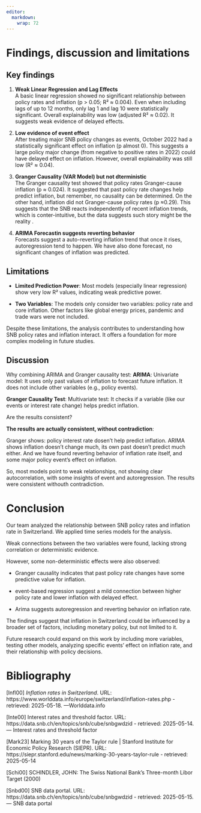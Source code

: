 ```yaml
---
editor: 
  markdown: 
    wrap: 72
---
```


# Findings, discussion and limitations

## Key findings


1.  **Weak Linear Regression and Lag Effects**\
    A basic linear regression showed no significant relationship between
    policy rates and inflation (p \> 0.05; R² ≈ 0.004). Even when
    including lags of up to 12 months, only lag 1 and lag 10 were
    statistically significant. Overall explainability was low (adjusted
    R² ≈ 0.02). It suggests weak evidence of delayed effects.

2.  **Low evidence of event effect**\
    After treating major SNB policy changes as events, October 2022 had
    a statistically significant effect on inflation (p almost 0). This
    suggests a large policy major change (from negative to positive
    rates in 2022) could have delayed effect on inflation. However,
    overall explainability was still low (R² ≈ 0.04).

3.  **Granger Causality (VAR Model) but not dterministic** \
    The Granger causality test showed that policy rates Granger-cause
    inflation (p ≈ 0.024). It suggested that past policy rate changes
    help predict inflation, but remember, no causality can be
    determined. On the other hand, inflation did not Granger-cause
    policy rates (p ≈0.29). This suggests that the SNB reacts
    independently of recent inflation trends, which is conter-intuitive,
    but the data suggests such story might be the reality .

4.  **ARIMA Forecastin suggests reverting behavior** \
    Forecasts suggest a auto-reverting inflation trend that once it
    rises, autoregression tend to happen. We have also done forecast, no
    significant changes of inflation was predicted.

## Limitations

-   **Limited Prediction Power**: Most models (especially linear
    regression) show very low R² values, indicating weak predictive
    power.

-   **Two Variables**: The models only consider two variables: policy
    rate and core inflation. Other factors like global energy prices,
    pandemic and trade wars were not included.

Despite these limitations, the analysis contributes to understanding how
SNB policy rates and inflation interact. It offers a foundation for more
complex modeling in future studies.

## Discussion

Why combining ARIMA and Granger causality test: **ARIMA**: Univariate
model: It uses only past values of inflation to forecast future
inflation. It does not include other variables (e.g., policy events).

**Granger Causality Test**: Multivariate test: It checks if a variable
(like our events or interest rate change) helps predict inflation.

Are the results consistent?

**The results are actually consistent, without contradiction**:

Granger shows: policy interest rate dosen’t help predict inflation.
ARIMA shows inflation doesn’t change much, its own past doesn't predict
much either. And we have found reverting behavior of inflation rate
itself, and some major policy event's effect on inflation.

So, most models point to weak relationships, not showing clear
autocorrelation, with some insights of event and autoregression. The
results were consistent withouth contradiction.

# Conclusion

Our team analyzed the relationship between SNB policy rates and
inflation rate in Switzerland. We applied time series models for the
analysis.

Weak connections between the two variables were found, lacking strong
correlation or deterministic evidence.

However, some non-deterministic effects were also observed:

-   Granger causality indicates that past policy rate changes have some
    predictive value for inflation.

-   event-based regression suggest a mild connection between higher
    policy rate and lower inflation with delayed effect.

-   Arima suggests autoregression and reverting behavior on inflation
    rate.

The findings suggest that inflation in Switzerland could be influenced
by a broader set of factors, including monetary policy, but not limited
to it.

Future research could expand on this work by including more variables,
testing other models, analyzing specific events' effect on inflation
rate, and their relationship with policy decisions.

# Bibliography

\[Infl00\] *Inflation rates in Switzerland*. URL:
https://www.worlddata.info/europe/switzerland/inflation-rates.php -
retrieved: 2025-05-18. —Worlddata.info

\[Inte00\] Interest rates and threshold factor. URL:
https://data.snb.ch/en/topics/snb/cube/snbgwdzid - retrieved:
2025-05-14. — Interest rates and threshold factor

\[Mark23\] Marking 30 years of the Taylor rule \| Stanford Institute for
Economic Policy Research (SIEPR). URL:
https://siepr.stanford.edu/news/marking-30-years-taylor-rule -
retrieved: 2025-05-14

\[Schi00\] SCHINDLER, JOHN: The Swiss National Bank’s Three-month Libor
Target (2000)

\[Snbd00\] SNB data portal. URL:
https://data.snb.ch/en/topics/snb/cube/snbgwdzid - retrieved:
2025-05-15. — SNB data portal

